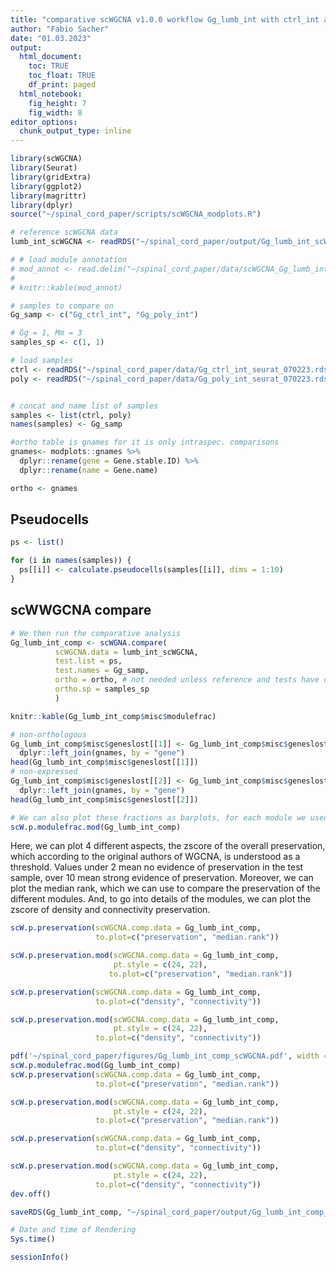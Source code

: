```yaml
---
title: "comparative scWGCNA v1.0.0 workflow Gg_lumb_int with ctrl_int and poly_int"
author: "Fabio Sacher"
date: "01.03.2023"
output:
  html_document:
    toc: TRUE
    toc_float: TRUE
    df_print: paged
  html_notebook:
    fig_height: 7
    fig_width: 8
editor_options:
  chunk_output_type: inline
---
```


```r
library(scWGCNA)
library(Seurat)
library(gridExtra)
library(ggplot2)
library(magrittr)
library(dplyr)
source("~/spinal_cord_paper/scripts/scWGCNA_modplots.R")
```

```r
# reference scWGCNA data
lumb_int_scWGCNA <- readRDS("~/spinal_cord_paper/output/Gg_lumb_int_scWGCNA_070223.rds")

# # load module annotation
# mod_annot <- read.delim("~/spinal_cord_paper/data/scWGCNA_Gg_lumb_int_module_annotation.txt",sep = ",")
# 
# knitr::kable(mod_annot)

# samples to compare on
Gg_samp <- c("Gg_ctrl_int", "Gg_poly_int")

# Gg = 1, Mm = 3
samples_sp <- c(1, 1)

# load samples
ctrl <- readRDS("~/spinal_cord_paper/data/Gg_ctrl_int_seurat_070223.rds")
poly <- readRDS("~/spinal_cord_paper/data/Gg_poly_int_seurat_070223.rds")


# concat and name list of samples
samples <- list(ctrl, poly)
names(samples) <- Gg_samp

#ortho table is gnames for it is only intraspec. comparisons
gnames<- modplots::gnames %>%
  dplyr::rename(gene = Gene.stable.ID) %>%
  dplyr::rename(name = Gene.name)

ortho <- gnames

```

## Pseudocells

```r

ps <- list()

for (i in names(samples)) {
  ps[[i]] <- calculate.pseudocells(samples[[i]], dims = 1:10)
}

```

## scWWGCNA compare

```r

# We then run the comparative analysis
Gg_lumb_int_comp <- scWGNA.compare(
          scWGCNA.data = lumb_int_scWGCNA,
          test.list = ps,
          test.names = Gg_samp,
          ortho = ortho, # not needed unless reference and tests have different gene names
          ortho.sp = samples_sp
          )

```

```r
knitr::kable(Gg_lumb_int_comp$misc$modulefrac)

# non-orthologous
Gg_lumb_int_comp$misc$geneslost[[1]] <- Gg_lumb_int_comp$misc$geneslost[[1]] %>%
  dplyr::left_join(gnames, by = "gene")
head(Gg_lumb_int_comp$misc$geneslost[[1]])
# non-expressed
Gg_lumb_int_comp$misc$geneslost[[2]] <- Gg_lumb_int_comp$misc$geneslost[[2]] %>%
  dplyr::left_join(gnames, by = "gene")
head(Gg_lumb_int_comp$misc$geneslost[[2]])

```

```r
# We can also plot these fractions as barplots, for each module we used for comparisons
scW.p.modulefrac.mod(Gg_lumb_int_comp)
``` 

Here, we can plot 4 different aspects, the zscore of the overall preservation, which according to the original authors of WGCNA, is understood as a threshold. Values under 2 mean no evidence of preservation in the test sample, over 10 mean strong evidence of preservation. Moreover, we can plot the median rank, which we can use to compare the preservation of the different modules. And, to go into details of the modules, we can plot the zscore of density and connectivity preservation.

```r
scW.p.preservation(scWGCNA.comp.data = Gg_lumb_int_comp,
                   to.plot=c("preservation", "median.rank"))

scW.p.preservation.mod(scWGCNA.comp.data = Gg_lumb_int_comp,
                       pt.style = c(24, 22),
                      to.plot=c("preservation", "median.rank"))
```

```r
scW.p.preservation(scWGCNA.comp.data = Gg_lumb_int_comp,
                   to.plot=c("density", "connectivity"))

scW.p.preservation.mod(scWGCNA.comp.data = Gg_lumb_int_comp,
                       pt.style = c(24, 22),
                   to.plot=c("density", "connectivity"))
```


```r

pdf('~/spinal_cord_paper/figures/Gg_lumb_int_comp_scWGCNA.pdf', width = 17)
scW.p.modulefrac.mod(Gg_lumb_int_comp)
scW.p.preservation(scWGCNA.comp.data = Gg_lumb_int_comp,
                   to.plot=c("preservation", "median.rank"))

scW.p.preservation.mod(scWGCNA.comp.data = Gg_lumb_int_comp,
                       pt.style = c(24, 22),
                   to.plot=c("preservation", "median.rank"))

scW.p.preservation(scWGCNA.comp.data = Gg_lumb_int_comp,
                   to.plot=c("density", "connectivity"))

scW.p.preservation.mod(scWGCNA.comp.data = Gg_lumb_int_comp,
                       pt.style = c(24, 22),
                   to.plot=c("density", "connectivity"))
dev.off()

```


```r
saveRDS(Gg_lumb_int_comp, "~/spinal_cord_paper/output/Gg_lumb_int_comp_scWGCNA.rds")
```

```r
# Date and time of Rendering
Sys.time()

sessionInfo()
```





